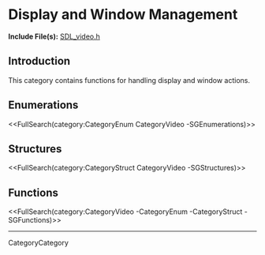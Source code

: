 <!-- #master-page:CategoryTemplate -->
<!-- #master-date:Unknown-Date -->
<!-- format wiki -->
<!-- language en -->

= Display and Window Management =

'''Include File(s):''' [http://hg.libsdl.org/SDL/file/default/include/SDL_video.h SDL_video.h]


== Introduction ==

This category contains functions for handling display and window actions.

== Enumerations ==
<<FullSearch(category:CategoryEnum CategoryVideo -SGEnumerations)>>

== Structures ==
<<FullSearch(category:CategoryStruct CategoryVideo -SGStructures)>>

== Functions ==
<<FullSearch(category:CategoryVideo -CategoryEnum -CategoryStruct -SGFunctions)>>

----
CategoryCategory
